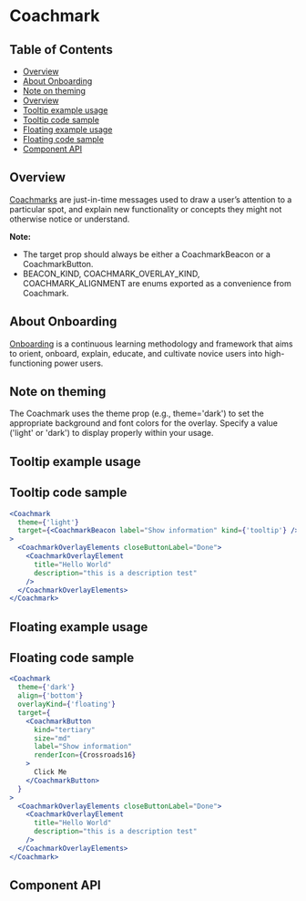 
<Meta title="Coachmark" component={Coachmark} />

# Coachmark

## Table of Contents

- [Overview](#overview)
- [About Onboarding](#about-onboarding)
- [Note on theming](#note-on-theming)
- [Overview](#overview)
- [Tooltip example usage](#tooltip-example-usage)
- [Tooltip code sample](#tooltip-code-sample)
- [Floating example usage](#floating-example-usage)
- [Floating code sample](#floating-code-sample)
- [Component API](#component-api)

## Overview

[Coachmarks](https://pages.github.ibm.com/carbon/ibm-products/components/onboarding/coachmark/usage)
are just-in-time messages used to draw a user’s attention to a particular spot,
and explain new functionality or concepts they might not otherwise notice or
understand.

**Note:**

- The target prop should always be either a CoachmarkBeacon or a
  CoachmarkButton.
- BEACON_KIND, COACHMARK_OVERLAY_KIND, COACHMARK_ALIGNMENT are enums exported as
  a convenience from Coachmark.

## About Onboarding

[Onboarding](https://pages.github.ibm.com/security/security-design/department/end-to-end-experiences/onboarding/overview/)
is a continuous learning methodology and framework that aims to orient, onboard,
explain, educate, and cultivate novice users into high-functioning power users.

## Note on theming

The Coachmark uses the theme prop (e.g., theme='dark') to set the appropriate
background and font colors for the overlay. Specify a value ('light' or 'dark')
to display properly within your usage.

## Tooltip example usage

<Canvas className="coachmarkExample" withSource="none">
  <div className="CoachmarkBaseExampleUsage">
    <Story of={CoachmarkStories.tooltip} />
  </div>
</Canvas>

## Tooltip code sample

```jsx
<Coachmark
  theme={'light'}
  target={<CoachmarkBeacon label="Show information" kind={'tooltip'} />}
>
  <CoachmarkOverlayElements closeButtonLabel="Done">
    <CoachmarkOverlayElement
      title="Hello World"
      description="this is a description test"
    />
  </CoachmarkOverlayElements>
</Coachmark>
```

## Floating example usage

<Canvas className="coachmarkExample" withSource="none">
  <div className="CoachmarkBaseExampleUsage">
    <Story of={CoachmarkStories.floating} />
  </div>
</Canvas>

## Floating code sample

```jsx
<Coachmark
  theme={'dark'}
  align={'bottom'}
  overlayKind={'floating'}
  target={
    <CoachmarkButton
      kind="tertiary"
      size="md"
      label="Show information"
      renderIcon={Crossroads16}
    >
      Click Me
    </CoachmarkButton>
  }
>
  <CoachmarkOverlayElements closeButtonLabel="Done">
    <CoachmarkOverlayElement
      title="Hello World"
      description="this is a description test"
    />
  </CoachmarkOverlayElements>
</Coachmark>
```

## Component API

<Controls />

